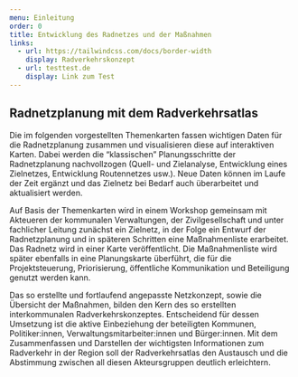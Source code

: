 ```yaml
---
menu: Einleitung
order: 0
title: Entwicklung des Radnetzes und der Maßnahmen
links:
  - url: https://tailwindcss.com/docs/border-width
    display: Radverkehrskonzept
  - url: testtest.de
    display: Link zum Test
---
```


## Radnetzplanung mit dem Radverkehrsatlas

Die im folgenden vorgestellten Themenkarten fassen wichtigen Daten für die Radnetzplanung zusammen und visualisieren diese auf interaktiven Karten. Dabei werden die “klassischen” Planungsschritte der Radnetzplanung nachvollzogen (Quell- und Zielanalyse, Entwicklung eines Zielnetzes, Entwicklung Routennetzes usw.). Neue Daten können im Laufe der Zeit ergänzt und das Zielnetz bei Bedarf auch überarbeitet und aktualisiert werden.

Auf Basis der Themenkarten wird in einem Workshop gemeinsam mit Akteueren der kommunalen Verwaltungen, der Zivilgesellschaft und unter fachlicher Leitung zunächst ein Zielnetz, in der Folge ein Entwurf der Radnetzplanung und in späteren Schritten eine Maßnahmenliste erarbeitet. Das Radnetz wird in einer Karte veröffentlicht. Die Maßnahmenliste wird später ebenfalls in eine Planungskarte überführt, die für die Projektsteuerung, Priorisierung, öffentliche Kommunikation und Beteiligung genutzt werden kann.

Das so erstellte und fortlaufend angepasste Netzkonzept, sowie die Übersicht der Maßnahmen, bilden den Kern des so erstellten interkommunalen Radverkehrskonzeptes. Entscheidend für dessen Umsetzung ist die aktive Einbeziehung der beteiligten Kommunen, Politiker:innen, Verwaltungsmitarbeiter:innen und Bürger:innen. Mit dem Zusammenfassen und Darstellen der wichtigsten Informationen zum Radverkehr in der Region soll der Radverkehrsatlas den Austausch und die Abstimmung zwischen all diesen Akteursgruppen deutlich erleichtern.

